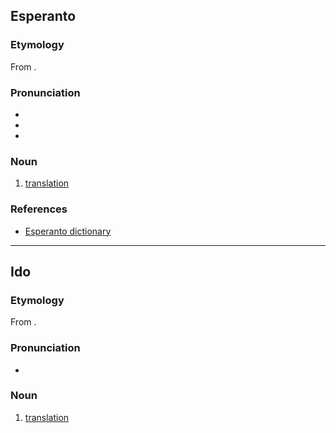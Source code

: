==Esperanto==

===Etymology===
From {{af|eo|traduki|t1=to translate|-o}}.

===Pronunciation===
* {{IPA|eo|/traˈduko/}}
* {{audio|eo|LL-Q143 (epo)-Robin van der Vliet-traduko.wav|Audio}}
* {{rhymes|eo|uko}}

===Noun===
{{eo-head}}

# [[translation]]

===References===
* [http://dictionaries.travlang.com/esperanto.html Esperanto dictionary]

----

==Ido==

===Etymology===
From {{der|io|eo|traduko}}.

===Pronunciation===
* {{io-IPA}}

===Noun===
{{io-noun|traduk}}

# [[translation]]
